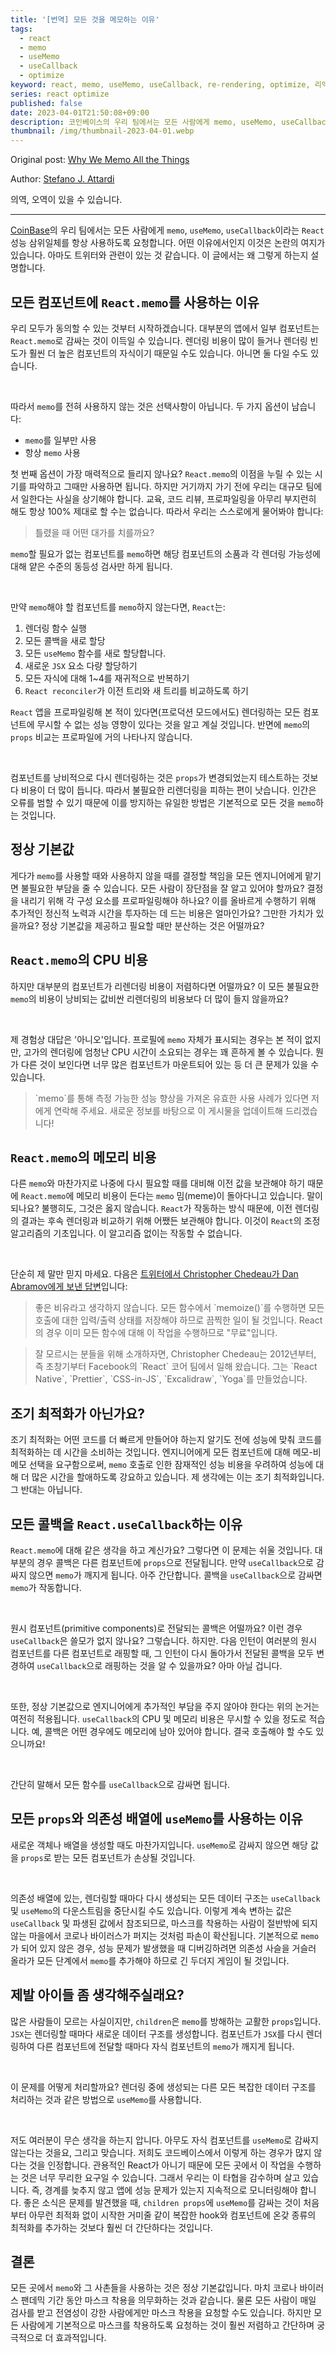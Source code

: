 ```yaml
---
title: '[번역] 모든 것을 메모하는 이유'
tags:
  - react
  - memo
  - useMemo
  - useCallback
  - optimize
keyword: react, memo, useMemo, useCallback, re-rendering, optimize, 리액트, memo, 최적화, 리렌더링, 성능, performance
series: react optimize
published: false
date: 2023-04-01T21:50:08+09:00
description: 코인베이스의 우리 팀에서는 모든 사람에게 memo, useMemo, useCallback이라는 React 성능 삼위일체를 항상 사용하도록 요청합니다. 어떤 이유에서인지 이것은 논란의 여지가 있습니다. 아마도 트위터와 관련이 있는 것 같습니다. 이 글에서는 왜 그렇게 하는지 설명합니다.
thumbnail: /img/thumbnail-2023-04-01.webp
---
```


Original post: [Why We Memo All the Things](https://attardi.org/why-we-memo-all-the-things/)

Author: [Stefano J. Attardi](https://attardi.org/)

의역, 오역이 있을 수 있습니다.

---

[CoinBase](https://www.coinbase.com/)의 우리 팀에서는 모든 사람에게 `memo`, `useMemo`, `useCallback`이라는 `React` 성능 삼위일체를 항상 사용하도록 요청합니다. 어떤 이유에서인지 이것은 논란의 여지가 있습니다. 아마도 트위터와 관련이 있는 것 같습니다. 이 글에서는 왜 그렇게 하는지 설명합니다.

## 모든 컴포넌트에 `React.memo`를 사용하는 이유

우리 모두가 동의할 수 있는 것부터 시작하겠습니다. 대부분의 앱에서 일부 컴포넌트는 `React.memo`로 감싸는 것이 이득일 수 있습니다. 렌더링 비용이 많이 들거나 렌더링 빈도가 훨씬 더 높은 컴포넌트의 자식이기 때문일 수도 있습니다. 아니면 둘 다일 수도 있습니다.

<br />

따라서 `memo`를 전혀 사용하지 않는 것은 선택사항이 아닙니다. 두 가지 옵션이 남습니다:

- `memo`를 일부만 사용
- 항상 `memo` 사용

첫 번째 옵션이 가장 매력적으로 들리지 않나요? `React.memo`의 이점을 누릴 수 있는 시기를 파악하고 그때만 사용하면 됩니다. 하지만 거기까지 가기 전에 우리는 대규모 팀에서 일한다는 사실을 상기해야 합니다. 교육, 코드 리뷰, 프로파일링을 아무리 부지런히 해도 항상 100% 제대로 할 수는 없습니다. 따라서 우리는 스스로에게 물어봐야 합니다:

> 틀렸을 때 어떤 대가를 치를까요?

`memo`할 필요가 없는 컴포넌트를 `memo`하면 해당 컴포넌트의 소품과 각 렌더링 가능성에 대해 얕은 수준의 동등성 검사만 하게 됩니다.

<br />

만약 `memo`해야 할 컴포넌트를 `memo`하지 않는다면, `React`는:

1. 렌더링 함수 실행
2. 모든 콜백을 새로 할당
3. 모든 `useMemo` 함수를 새로 할당합니다.
4. 새로운 `JSX` 요소 다량 할당하기
5. 모든 자식에 대해 1~4를 재귀적으로 반복하기
6. `React reconciler`가 이전 트리와 새 트리를 비교하도록 하기

`React` 앱을 프로파일링해 본 적이 있다면(프로덕션 모드에서도) 렌더링하는 모든 컴포넌트에 무시할 수 없는 성능 영향이 있다는 것을 알고 계실 것입니다. 반면에 `memo`의 `props` 비교는 프로파일에 거의 나타나지 않습니다.

<br />

컴포넌트를 낭비적으로 다시 렌더링하는 것은 `props`가 변경되었는지 테스트하는 것보다 비용이 더 많이 듭니다. 따라서 불필요한 리렌더링을 피하는 편이 낫습니다. 인간은 오류를 범할 수 있기 때문에 이를 방지하는 유일한 방법은 기본적으로 모든 것을 `memo`하는 것입니다.

## 정상 기본값

게다가 `memo`를 사용할 때와 사용하지 않을 때를 결정할 책임을 모든 엔지니어에게 맡기면 불필요한 부담을 줄 수 있습니다. 모든 사람이 장단점을 잘 알고 있어야 할까요? 결정을 내리기 위해 각 구성 요소를 프로파일링해야 하나요? 이를 올바르게 수행하기 위해 추가적인 정신적 노력과 시간을 투자하는 데 드는 비용은 얼마인가요? 그만한 가치가 있을까요? 정상 기본값을 제공하고 필요할 때만 분산하는 것은 어떨까요?

## `React.memo`의 CPU 비용

하지만 대부분의 컴포넌트가 리렌더링 비용이 저렴하다면 어떨까요? 이 모든 불필요한 `memo`의 비용이 낭비되는 값비싼 리렌더링의 비용보다 더 많이 들지 않을까요?

<br />

제 경험상 대답은 '아니오'입니다. 프로필에 `memo` 자체가 표시되는 경우는 본 적이 없지만, 고가의 렌더링에 엄청난 CPU 시간이 소요되는 경우는 꽤 흔하게 볼 수 있습니다. 뭔가 다른 것이 보인다면 너무 많은 컴포넌트가 마운트되어 있는 등 더 큰 문제가 있을 수 있습니다.

<Blockquote size="$sm">
  `memo`를 통해 측정 가능한 성능 향상을 가져온 유효한 사용 사례가 있다면 저에게
  연락해 주세요. 새로운 정보를 바탕으로 이 게시물을 업데이트해 드리겠습니다!
</Blockquote>

## `React.memo`의 메모리 비용

다른 `memo`와 마찬가지로 나중에 다시 필요할 때를 대비해 이전 값을 보관해야 하기 때문에 `React.memo`에 메모리 비용이 든다는 `memo` 밈(meme)이 돌아다니고 있습니다. 말이 되나요? 불행히도, 그것은 옳지 않습니다. `React`가 작동하는 방식 때문에, 이전 렌더링의 결과는 후속 렌더링과 비교하기 위해 어쨌든 보관해야 합니다. 이것이 `React`의 조정 알고리즘의 기초입니다. 이 알고리즘 없이는 작동할 수 없습니다.

<br />

단순히 제 말만 믿지 마세요. 다음은 [트위터에서 Christopher Chedeau가 Dan Abramov에게 보낸 답변](https://twitter.com/Vjeux/status/1083902075946205189)입니다:

<Blockquote color="$blue600" borderColor="$blue400">
  좋은 비유라고 생각하지 않습니다. 모든 함수에서 `memoize()`를 수행하면 모든
  호출에 대한 입력/출력 상태를 저장해야 하므로 끔찍한 일이 될 것입니다. React의
  경우 이미 모든 함수에 대해 이 작업을 수행하므로 "무료"입니다.
</Blockquote>

<Blockquote size="$xs">
  잘 모르시는 분들을 위해 소개하자면, Christopher Chedeau는 2012년부터, 즉
  초창기부터 Facebook의 `React` 코어 팀에서 일해 왔습니다. 그는 `React Native`,
  `Prettier`, `CSS-in-JS`, `Excalidraw`, `Yoga`를 만들었습니다.
</Blockquote>

## 조기 최적화가 아닌가요?

조기 최적화는 어떤 코드를 더 빠르게 만들어야 하는지 알기도 전에 성능에 맞춰 코드를 최적화하는 데 시간을 소비하는 것입니다. 엔지니어에게 모든 컴포넌트에 대해 메모-비메모 선택을 요구함으로써, `memo` 호출로 인한 잠재적인 성능 비용을 우려하여 성능에 대해 더 많은 시간을 할애하도록 강요하고 있습니다. 제 생각에는 이는 조기 최적화입니다. 그 반대는 아닙니다.

## 모든 콜백을 `React.useCallback`하는 이유

`React.memo`에 대해 같은 생각을 하고 계신가요? 그렇다면 이 문제는 쉬울 것입니다. 대부분의 경우 콜백은 다른 컴포넌트에 `props`으로 전달됩니다. 만약 `useCallback`으로 감싸지 않으면 `memo`가 깨지게 됩니다. 아주 간단합니다. 콜백을 `useCallback`으로 감싸면 `memo`가 작동합니다.

<br />

원시 컴포넌트(primitive components)로 전달되는 콜백은 어떨까요? 이런 경우 `useCallback`은 쓸모가 없지 않나요? 그렇습니다. 하지만. 다음 인턴이 여러분의 원시 컴포넌트를 다른 컴포넌트로 래핑할 때, 그 인턴이 다시 돌아가서 전달된 콜백을 모두 변경하여 `useCallback`으로 래핑하는 것을 알 수 있을까요? 아마 아닐 겁니다.

<br />

또한, 정상 기본값으로 엔지니어에게 추가적인 부담을 주지 않아야 한다는 위의 논거는 여전히 적용됩니다. `useCallback`의 CPU 및 메모리 비용은 무시할 수 있을 정도로 적습니다. 예, 콜백은 어떤 경우에도 메모리에 남아 있어야 합니다. 결국 호출해야 할 수도 있으니까요!

<br />

간단히 말해서 모든 함수를 `useCallback`으로 감싸면 됩니다.

## 모든 `props`와 의존성 배열에 `useMemo`를 사용하는 이유

새로운 객체나 배열을 생성할 때도 마찬가지입니다. `useMemo`로 감싸지 않으면 해당 값을 `props`로 받는 모든 컴포넌트가 손상될 것입니다.

<br />

의존성 배열에 있는, 렌더링할 때마다 다시 생성되는 모든 데이터 구조는 `useCallback` 및 `useMemo`의 다운스트림을 중단시킬 수도 있습니다. 이렇게 계속 변하는 값은 `useCallback` 및 파생된 값에서 참조되므로, 마스크를 착용하는 사람이 절반밖에 되지 않는 마을에서 코로나 바이러스가 퍼지는 것처럼 파손이 확산됩니다. 기본적으로 `memo`가 되어 있지 않은 경우, 성능 문제가 발생했을 때 디버깅하려면 의존성 사슬을 거슬러 올라가 모든 단계에서 `memo`를 추가해야 하므로 긴 두더지 게임이 될 것입니다.

## 제발 아이들 좀 생각해주실래요?

많은 사람들이 모르는 사실이지만, `children`은 `memo`를 방해하는 교활한 `props`입니다. `JSX`는 렌더링할 때마다 새로운 데이터 구조를 생성합니다. 컴포넌트가 `JSX`를 다시 렌더링하여 다른 컴포넌트에 전달할 때마다 자식 컴포넌트의 `memo`가 깨지게 됩니다.

<br />

이 문제를 어떻게 처리할까요? 렌더링 중에 생성되는 다른 모든 복잡한 데이터 구조를 처리하는 것과 같은 방법으로 `useMemo`를 사용합니다.

<br />

저도 여러분이 무슨 생각을 하는지 압니다. 아무도 자식 컴포넌트를 `useMemo`로 감싸지 않는다는 것을요, 그리고 맞습니다. 저희도 코드베이스에서 이렇게 하는 경우가 많지 않다는 것을 인정합니다. 관용적인 React가 아니기 때문에 모든 곳에서 이 작업을 수행하는 것은 너무 무리한 요구일 수 있습니다. 그래서 우리는 이 타협을 감수하며 살고 있습니다. 즉, 경계를 늦추지 않고 앱에 성능 문제가 있는지 지속적으로 모니터링해야 합니다. 좋은 소식은 문제를 발견했을 때, `children props`에 `useMemo`를 감싸는 것이 처음부터 아무런 최적화 없이 시작한 거미줄 같이 복잡한 hook와 컴포넌트에 온갖 종류의 최적화를 추가하는 것보다 훨씬 더 간단하다는 것입니다.

## 결론

모든 곳에서 `memo`와 그 사촌들을 사용하는 것은 정상 기본값입니다. 마치 코로나 바이러스 팬데믹 기간 동안 마스크 착용을 의무화하는 것과 같습니다. 물론 모든 사람이 매일 검사를 받고 전염성이 강한 사람에게만 마스크 착용을 요청할 수도 있습니다. 하지만 모든 사람에게 기본적으로 마스크를 착용하도록 요청하는 것이 훨씬 저렴하고 간단하며 궁극적으로 더 효과적입니다.
